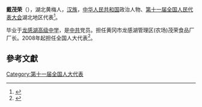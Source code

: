 '''戴茂荣'''（{{bd|1967年||}}），湖北黄梅人，[[汉族|汉族]]，[[中华人民共和国|中华人民共和国]]政治人物、[[第十一届全国人民代表大会|第十一届全国人民代表大会]]湖北地区代表<ref>{{cite web|author=新华网|title=第十一届全国人大代表|url=http://news.xinhuanet.com/ziliao/2008-03/03/content_7708230.htm?node=36628|publisher=新华网|accessdate=2014-01-07|archive-date=2014-01-10|archive-url=https://web.archive.org/web/20140110211415/http://news.xinhuanet.com/ziliao/2008-03/03/content_7708230.htm?node=36628|dead-url=no}}</ref>。

毕业于[[龙感湖高级中学|龙感湖高级中学]]，是[[中共|中共]]党员。担任黄冈市龙感湖管理区(农场)茂荣食品厂厂长。2008年起担任全国人大代表<ref>{{cite news|title=全国人大代表信息-戴茂荣|url= http://210.82.31.1:8084/delegate/viewDelegate.action?dbid=111669|accessdate=2013-04-05|newspaper=全国人大网|archive-url=https://web.archive.org/web/20140514073119/http://www.npc.gov.cn/delegate/viewDelegate.action?dbid=111669|archive-date=2014-05-14|dead-url=yes}}</ref>。

==參考文獻==
{{reflist}}
[[Category:第十一届全国人大代表|Category:第十一届全国人大代表]]